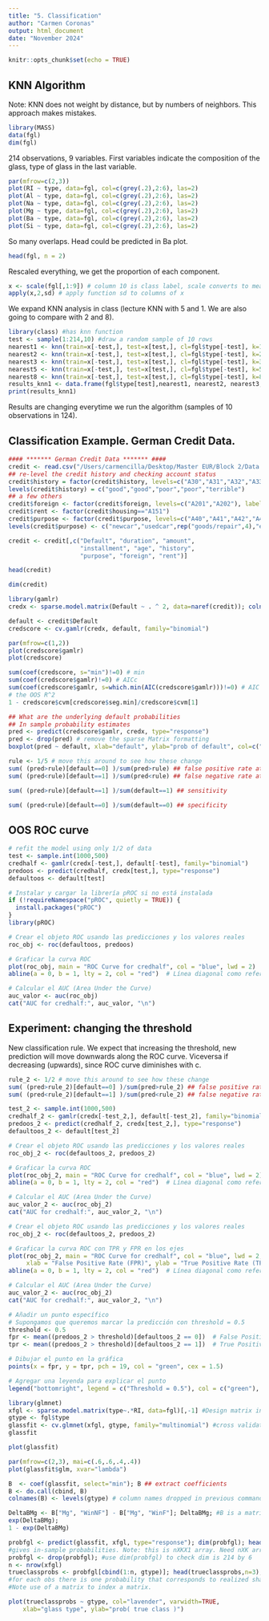 ```yaml
---
title: "5. Classification"
author: "Carmen Coronas"
output: html_document
date: "November 2024"
---
```


```r
knitr::opts_chunk$set(echo = TRUE)
```

## KNN Algorithm
Note: KNN does not weight by distance, but by numbers of neighbors. This approach makes mistakes. 

```r
library(MASS)
data(fgl)
dim(fgl)
```
214 observations, 9 variables. First variables indicate the composition of the glass, type of glass in the last variable.

```r
par(mfrow=c(2,3))
plot(RI ~ type, data=fgl, col=c(grey(.2),2:6), las=2)
plot(Al ~ type, data=fgl, col=c(grey(.2),2:6), las=2)
plot(Na ~ type, data=fgl, col=c(grey(.2),2:6), las=2)
plot(Mg ~ type, data=fgl, col=c(grey(.2),2:6), las=2)
plot(Ba ~ type, data=fgl, col=c(grey(.2),2:6), las=2)
plot(Si ~ type, data=fgl, col=c(grey(.2),2:6), las=2)
```
So many overlaps. Head could be predicted in Ba plot. 

```r
head(fgl, n = 2)
```

Rescaled everything, we get the proportion of each component. 
```r
x <- scale(fgl[,1:9]) # column 10 is class label, scale converts to mean 0 sd 1
apply(x,2,sd) # apply function sd to columns of x
```
We expand KNN analysis in class (lecture KNN with 5 and 1. We are also going to compare with 2 and 8). 
```r
library(class) #has knn function 
test <- sample(1:214,10) #draw a random sample of 10 rows 
nearest1 <- knn(train=x[-test,], test=x[test,], cl=fgl$type[-test], k=1)
nearest2 <- knn(train=x[-test,], test=x[test,], cl=fgl$type[-test], k=2)
nearest3 <- knn(train=x[-test,], test=x[test,], cl=fgl$type[-test], k=3)
nearest5 <- knn(train=x[-test,], test=x[test,], cl=fgl$type[-test], k=5)
nearest8 <- knn(train=x[-test,], test=x[test,], cl=fgl$type[-test], k=8)
results_knn1 <- data.frame(fgl$type[test],nearest1, nearest2, nearest3, nearest5, nearest8)
print(results_knn1)
```
Results are changing everytime we run the algorithm (samples of 10 observations in 124). 

## Classification Example. German Credit Data.
```r
#### ******* German Credit Data ******* ####
credit <- read.csv("/Users/carmencilla/Desktop/Master EUR/Block 2/Data Science and HR Analytics/FEM11213-Coronas/Data/credit.csv")
## re-level the credit history and checking account status
credit$history = factor(credit$history, levels=c("A30","A31","A32","A33","A34"))
levels(credit$history) = c("good","good","poor","poor","terrible")
## a few others
credit$foreign <- factor(credit$foreign, levels=c("A201","A202"), labels=c("foreign","german"))
credit$rent <- factor(credit$housing=="A151")
credit$purpose <- factor(credit$purpose, levels=c("A40","A41","A42","A43","A44","A45","A46","A47","A48","A49","A410"))
levels(credit$purpose) <- c("newcar","usedcar",rep("goods/repair",4),"edu",NA,"edu","biz","biz")

credit <- credit[,c("Default", "duration", "amount",
                    "installment", "age", "history",
                    "purpose", "foreign", "rent")]
```


```r
head(credit)
```

```r
dim(credit)
```

```r
library(gamlr)
credx <- sparse.model.matrix(Default ~ . ^ 2, data=naref(credit)); colnames(credx)
```

```r
default <- credit$Default
credscore <- cv.gamlr(credx, default, family="binomial")
```


```r
par(mfrow=c(1,2))
plot(credscore$gamlr)
plot(credscore)
```

```r
sum(coef(credscore, s="min")!=0) # min
sum(coef(credscore$gamlr)!=0) # AICc
sum(coef(credscore$gamlr, s=which.min(AIC(credscore$gamlr)))!=0) # AIC
# the OOS R^2
1 - credscore$cvm[credscore$seg.min]/credscore$cvm[1]
```

```r
## What are the underlying default probabilities
## In sample probability estimates
pred <- predict(credscore$gamlr, credx, type="response")
pred <- drop(pred) # remove the sparse Matrix formatting
boxplot(pred ~ default, xlab="default", ylab="prob of default", col=c("pink","dodgerblue"))
```

```r
rule <- 1/5 # move this around to see how these change
sum( (pred>rule)[default==0] )/sum(pred>rule) ## false positive rate at 1/5 rule
sum( (pred<rule)[default==1] )/sum(pred<rule) ## false negative rate at 1/5 rule
```

```r
sum( (pred>rule)[default==1] )/sum(default==1) ## sensitivity
```


```r
sum( (pred<rule)[default==0] )/sum(default==0) ## specificity
```

## OOS ROC curve
```r
# refit the model using only 1/2 of data
test <- sample.int(1000,500)
credhalf <- gamlr(credx[-test,], default[-test], family="binomial")
predoos <- predict(credhalf, credx[test,], type="response")
defaultoos <- default[test]
```

```r
# Instalar y cargar la librería pROC si no está instalada
if (!requireNamespace("pROC", quietly = TRUE)) {
  install.packages("pROC")
}
library(pROC)

# Crear el objeto ROC usando las predicciones y los valores reales
roc_obj <- roc(defaultoos, predoos)

# Graficar la curva ROC
plot(roc_obj, main = "ROC Curve for credhalf", col = "blue", lwd = 2)
abline(a = 0, b = 1, lty = 2, col = "red")  # Línea diagonal como referencia

# Calcular el AUC (Area Under the Curve)
auc_valor <- auc(roc_obj)
cat("AUC for credhalf:", auc_valor, "\n")

```

## Experiment: changing the threshold
New classification rule. 
We expect that increasing the threshold, new prediction will move downwards along the ROC curve. Viceversa if decreasing (upwards), since ROC curve diminishes with c. 
```r
rule_2 <- 1/2 # move this around to see how these change
sum( (pred>rule_2)[default==0] )/sum(pred>rule_2) ## false positive rate at 1/2 rule
sum( (pred<rule_2)[default==1] )/sum(pred<rule_2) ## false negative rate at 1/2 rule
```


```r
test_2 <- sample.int(1000,500)
credhalf_2 <- gamlr(credx[-test_2,], default[-test_2], family="binomial")
predoos_2 <- predict(credhalf_2, credx[test_2,], type="response")
defaultoos_2 <- default[test_2]
```

```r
# Crear el objeto ROC usando las predicciones y los valores reales
roc_obj_2 <- roc(defaultoos_2, predoos_2)

# Graficar la curva ROC
plot(roc_obj_2, main = "ROC Curve for credhalf", col = "blue", lwd = 2)
abline(a = 0, b = 1, lty = 2, col = "red")  # Línea diagonal como referencia

# Calcular el AUC (Area Under the Curve)
auc_valor_2 <- auc(roc_obj_2)
cat("AUC for credhalf:", auc_valor_2, "\n")
```

```r
# Crear el objeto ROC usando las predicciones y los valores reales
roc_obj_2 <- roc(defaultoos_2, predoos_2)

# Graficar la curva ROC con TPR y FPR en los ejes
plot(roc_obj_2, main = "ROC Curve for credhalf", col = "blue", lwd = 2, 
     xlab = "False Positive Rate (FPR)", ylab = "True Positive Rate (TPR)")
abline(a = 0, b = 1, lty = 2, col = "red")  # Línea diagonal como referencia

# Calcular el AUC (Area Under the Curve)
auc_valor_2 <- auc(roc_obj_2)
cat("AUC for credhalf:", auc_valor_2, "\n")

# Añadir un punto específico
# Supongamos que queremos marcar la predicción con threshold = 0.5
threshold <- 0.5
fpr <- mean((predoos_2 > threshold)[defaultoos_2 == 0])  # False Positive Rate
tpr <- mean((predoos_2 > threshold)[defaultoos_2 == 1])  # True Positive Rate

# Dibujar el punto en la gráfica
points(x = fpr, y = tpr, pch = 19, col = "green", cex = 1.5)

# Agregar una leyenda para explicar el punto
legend("bottomright", legend = c("Threshold = 0.5"), col = c("green"), pch = c(19), bty = "n")

```

```r
library(glmnet)
xfgl <- sparse.model.matrix(type~.*RI, data=fgl)[,-1] #Design matrix includes chemical composition variables and all their interactions with refractive index (RI).
gtype <- fgl$type
glassfit <- cv.glmnet(xfgl, gtype, family="multinomial") #cross validation experiments
glassfit
```

```r
plot(glassfit)
```

```r
par(mfrow=c(2,3), mai=c(.6,.6,.4,.4)) 
plot(glassfit$glm, xvar="lambda")
```

```r
B  <- coef(glassfit, select="min"); B ## extract coefficients
B <- do.call(cbind, B) 
colnames(B) <- levels(gtype) # column names dropped in previous command. This command adds them back.
```
```r
DeltaBMg <- B["Mg", "WinNF"] - B["Mg", "WinF"]; DeltaBMg; #B is a matrix. Fixed Row. Vary Columns. k is Mg, a is WinNF, b is WinF. 
exp(DeltaBMg);
1 - exp(DeltaBMg)
```

```r
probfgl <- predict(glassfit, xfgl, type="response"); dim(probfgl); head(probfgl,n=2); tail(probfgl,n=2)
#gives in-sample probabilities. Note: this is nXKX1 array. Need nXK array. To convert: 
probfgl <- drop(probfgl); #use dim(probfgl) to check dim is 214 by 6
n <- nrow(xfgl)
trueclassprobs <- probfgl[cbind(1:n, gtype)]; head(trueclassprobs,n=3); tail(trueclassprobs,n=3) 
#for each obs there is one probability that corresponds to realized shard for that obs. Last command extracts those probabilities. 
#Note use of a matrix to index a matrix.
```
```r
plot(trueclassprobs ~ gtype, col="lavender", varwidth=TRUE,
	xlab="glass type", ylab="prob( true class )") 
```
